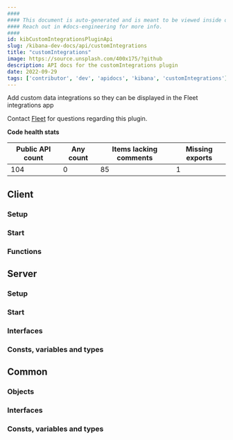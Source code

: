 ```yaml
---
####
#### This document is auto-generated and is meant to be viewed inside our experimental, new docs system.
#### Reach out in #docs-engineering for more info.
####
id: kibCustomIntegrationsPluginApi
slug: /kibana-dev-docs/api/customIntegrations
title: "customIntegrations"
image: https://source.unsplash.com/400x175/?github
description: API docs for the customIntegrations plugin
date: 2022-09-29
tags: ['contributor', 'dev', 'apidocs', 'kibana', 'customIntegrations']
---
```


Add custom data integrations so they can be displayed in the Fleet integrations app

Contact [Fleet](https://github.com/orgs/elastic/teams/fleet) for questions regarding this plugin.

**Code health stats**

| Public API count  | Any count | Items lacking comments | Missing exports |
|-------------------|-----------|------------------------|-----------------|
| 104 | 0 | 85 | 1 |

## Client

### Setup
<DocDefinitionList data={[customIntegrationsObj.client.setup]}/>

### Start
<DocDefinitionList data={[customIntegrationsObj.client.start]}/>

### Functions
<DocDefinitionList data={customIntegrationsObj.client.functions}/>

## Server

### Setup
<DocDefinitionList data={[customIntegrationsObj.server.setup]}/>

### Start
<DocDefinitionList data={[customIntegrationsObj.server.start]}/>

### Interfaces
<DocDefinitionList data={customIntegrationsObj.server.interfaces}/>

### Consts, variables and types
<DocDefinitionList data={customIntegrationsObj.server.misc}/>

## Common

### Objects
<DocDefinitionList data={customIntegrationsObj.common.objects}/>

### Interfaces
<DocDefinitionList data={customIntegrationsObj.common.interfaces}/>

### Consts, variables and types
<DocDefinitionList data={customIntegrationsObj.common.misc}/>

